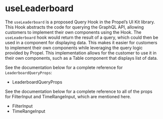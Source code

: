 
<Meta title="Hooks/useLeaderboard" />

# useLeaderboard

The `useLeaderboard` is a proposed Query Hook in the Propel’s UI Kit library. This Hook abstracts the code for querying the GraphQL API, allowing customers 
to implement their own components using the Hook. The `useLeaderboard` hook would return the result of a query, which could then be used in a 
component for displaying data. This makes it easier for customers to implement their own components while leveraging the query logic provided by Propel.
This implementation allows for the customer to use it in their own components, such as a Table component that displays list of data. 

<SourceCode of={useLeaderboardStories.LeaderboardTable} shown />

See the documentation below for a complete reference for `LeaderboardQueryProps`:

- <LinkTo kind="API/LeaderboardQueryProps" story="overview">
    LeaderboardQueryProps
  </LinkTo>

See the documentation below for a complete reference to all of the props for FilterInput and TimeRangeInput, which are mentioned here.

- <LinkTo kind="API/FilterInput" story="overview">
    FilterInput
  </LinkTo>
- <LinkTo kind="API/TimeRangeInput" story="overview">
    TimeRangeInput
  </LinkTo>